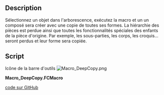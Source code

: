 <languages/>

{{Macro/fr
|Name=Macro DeepCopy
|Name/fr=Macro DeepCopy
|Icon=Macro_DeepCopy.png
|Description=Sélectionnez une pièce dans l'arborescence, exécutez la macro et elle créera un composé avec une copie de toutes ses formes. La hiérarchie de la pièce est perdue ainsi que toutes les fonctionnalités spéciales des enfants de la pièce d'origine. Par exemple, les sous-parties, les corps, les esquisses... seront perdus et leur forme sera copiée.
|Author=galou_breizh
|Version=1.0
|Date=2018-03-16
|FCVersion=V0.17 et au-dessus
|Download=[https://wiki.freecad.org/images/0/0a/Macro_DeepCopy.png Icône de la barre d'outils]
}}

==Description==

Sélectionnez un objet dans l'arborescence, exécutez la macro et un un composé sera créer avec une copie de toutes ses formes. La hiérarchie des pièces est perdue ainsi que toutes les fonctionnalités spéciales des enfants de la pièce d'origine. Par exemple, les sous-parties, les corps, les croquis... seront perdus et leur forme sera copiée.

{{Codeextralink|https://raw.githubusercontent.com/FreeCAD/FreeCAD-macros/master/Conversion/DeepCopy.FCMacro}}

==Script==

Icône de la barre d'outils [[Image:Macro_DeepCopy.png]]

'''Macro_DeepCopy.FCMacro'''

{{MacroCode|code=
__Name__ = 'Deep Copy'
__Comment__ = 'Takes a part and makes a compound out of it'
__License__ = 'Apache-2.0'
__Web__ = 'https://wiki.freecad.org/Macro_DeepCopy'
__Wiki__ = 'https://wiki.freecad.org/Macro_DeepCopy'
__Icon__ = 'https://wiki.freecad.org/images/0/0a/Macro_DeepCopy.png'
__Help__ = 'Select a part and launch'
__Author__ = 'galou_breizh'
__Version__ = '1.0.0'
__Status__ = 'Stable'
__Requires__ = 'FreeCAD >= v0.17'
__Files__ = 'Macro_DeepCopy.png'

import FreeCAD as app
import FreeCADGui as gui


def deep_copy(doc):
    for sel_object in gui.Selection.getSelectionEx():
        deep_copy_part(doc, sel_object.Object)


def deep_copy_part(doc, part):
    if part.TypeId != 'App::Part':
        # Part is not a part, return.
        return

    copied_subobjects = []
    for o in get_all_subobjects(part):
        copied_subobjects += copy_subobject(doc, o)

    compound = doc.addObject('Part::Compound', 'Copy of ' + part.Label)
    compound.Links = copied_subobjects
    doc.recompute()


def get_all_subobjects(o):
    """Recursively get all subobjects

    Subobjects of objects having a Shape attribute are not included otherwise each
    single feature of the object would be copied. The result is that bodies,
    compounds, and the result of boolean operations will be converted into a
    simple copy of their shape.
    """
    # Depth-first search algorithm.
    discovered = []
    # We do not need an extra copy for stack because OutList is already a copy.
    stack = o.OutList
    while stack:
        v = stack.pop(0)
        if v not in discovered:
            discovered.append(v)
            if not hasattr(v, 'Shape'):
                stack += v.OutList
    return discovered


def copy_subobject(doc, o):
    """Copy the shape of an object

    Some GUI attributes are also copied
    """
    copied_object = []
    if not hasattr(o, 'Shape') or o.Shape.isNull():
        return copied_object
    vo_o = o.ViewObject
    try:
        copy = doc.addObject('Part::Feature', o.Name + '_Shape')
        copy.Shape = o.Shape
        copy.Label = 'Copy of ' + o.Label
        copy.Placement = o.getGlobalPlacement()

        vo_copy = copy.ViewObject
        vo_copy.ShapeColor = vo_o.ShapeColor
        vo_copy.LineColor = vo_o.LineColor
        vo_copy.PointColor = vo_o.PointColor
        vo_copy.DiffuseColor = vo_o.DiffuseColor
        vo_copy.Transparency = vo_o.Transparency
    except AttributeError:
        pass
    else:
        copied_object = [copy]
    return copied_object


if __name__ == '__main__':
    doc = app.activeDocument()
    if doc:
        deep_copy(doc)
    else:
        app.Console.PrintWarning('No active document')

}}

[https://github.com/FreeCAD/FreeCAD-macros/blob/master/Conversion/DeepCopy.FCMacro code sur GitHub]

{{clear}}